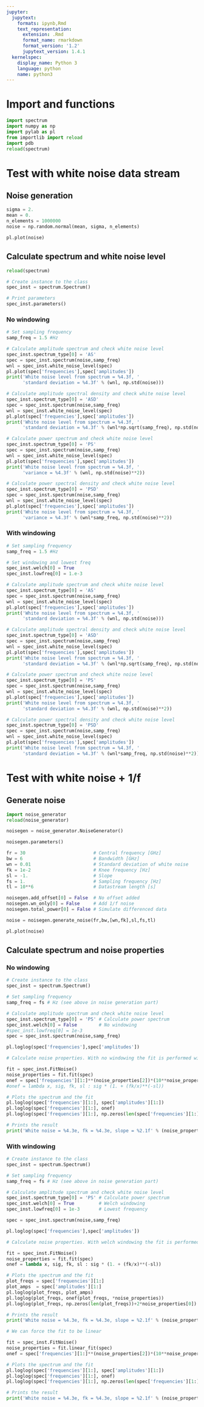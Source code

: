 ```yaml
---
jupyter:
  jupytext:
    formats: ipynb,Rmd
    text_representation:
      extension: .Rmd
      format_name: rmarkdown
      format_version: '1.2'
      jupytext_version: 1.4.1
  kernelspec:
    display_name: Python 3
    language: python
    name: python3
---
```


# Import and functions

```python
import spectrum
import numpy as np
import pylab as pl
from importlib import reload
import pdb
reload(spectrum)
```

# Test with white noise data stream


## Noise generation

```python
sigma = 2.
mean = 0.
n_elements = 1000000
noise = np.random.normal(mean, sigma, n_elements)
```

```python
pl.plot(noise)
```

## Calculate spectrum and white noise level

```python
reload(spectrum)
```

```python
# Create instance to the class
spec_inst = spectrum.Spectrum()
```

```python
# Print parameters
spec_inst.parameters()
```

### No windowing

```python
# Set sampling frequency
samp_freq = 1.5 #Hz
```

```python
# Calculate amplitude spectrum and check white noise level
spec_inst.spectrum_type[0] = 'AS'
spec = spec_inst.spectrum(noise,samp_freq)
wnl = spec_inst.white_noise_level(spec)
pl.plot(spec['frequencies'],spec['amplitudes'])
print('White noise level from spectrum = %4.3f, '
      'standard deviation = %4.3f' % (wnl, np.std(noise)))
```

```python
# Calculate amplitude spectral density and check white noise level
spec_inst.spectrum_type[0] = 'ASD'
spec = spec_inst.spectrum(noise,samp_freq)
wnl = spec_inst.white_noise_level(spec)
pl.plot(spec['frequencies'],spec['amplitudes'])
print('White noise level from spectrum = %4.3f, '
      'standard deviation = %4.3f' % (wnl*np.sqrt(samp_freq), np.std(noise)))
```

```python
# Calculate power spectrum and check white noise level
spec_inst.spectrum_type[0] = 'PS'
spec = spec_inst.spectrum(noise,samp_freq)
wnl = spec_inst.white_noise_level(spec)
pl.plot(spec['frequencies'],spec['amplitudes'])
print('White noise level from spectrum = %4.3f, '
      'variance = %4.3f' % (wnl, np.std(noise)**2))
```

```python
# Calculate power spectral density and check white noise level
spec_inst.spectrum_type[0] = 'PSD'
spec = spec_inst.spectrum(noise,samp_freq)
wnl = spec_inst.white_noise_level(spec)
pl.plot(spec['frequencies'],spec['amplitudes'])
print('White noise level from spectrum = %4.3f, '
      'variance = %4.3f' % (wnl*samp_freq, np.std(noise)**2))
```

### With windowing

```python
# Set sampling frequency
samp_freq = 1.5 #Hz

# Set windowing and lowest freq
spec_inst.welch[0] = True
spec_inst.lowfreq[0] = 1.e-3
```

```python
# Calculate amplitude spectrum and check white noise level
spec_inst.spectrum_type[0] = 'AS'
spec = spec_inst.spectrum(noise,samp_freq)
wnl = spec_inst.white_noise_level(spec)
pl.plot(spec['frequencies'],spec['amplitudes'])
print('White noise level from spectrum = %4.3f, '
      'standard deviation = %4.3f' % (wnl, np.std(noise)))
```

```python
# Calculate amplitude spectral density and check white noise level
spec_inst.spectrum_type[0] = 'ASD'
spec = spec_inst.spectrum(noise,samp_freq)
wnl = spec_inst.white_noise_level(spec)
pl.plot(spec['frequencies'],spec['amplitudes'])
print('White noise level from spectrum = %4.3f, '
      'standard deviation = %4.3f' % (wnl*np.sqrt(samp_freq), np.std(noise)))
```

```python
# Calculate power spectrum and check white noise level
spec_inst.spectrum_type[0] = 'PS'
spec = spec_inst.spectrum(noise,samp_freq)
wnl = spec_inst.white_noise_level(spec)
pl.plot(spec['frequencies'],spec['amplitudes'])
print('White noise level from spectrum = %4.3f, '
      'standard deviation = %4.3f' % (wnl, np.std(noise)**2))
```

```python
# Calculate power spectral density and check white noise level
spec_inst.spectrum_type[0] = 'PSD'
spec = spec_inst.spectrum(noise,samp_freq)
wnl = spec_inst.white_noise_level(spec)
pl.plot(spec['frequencies'],spec['amplitudes'])
print('White noise level from spectrum = %4.3f, '
      'standard deviation = %4.3f' % (wnl*samp_freq, np.std(noise)**2))
```

# Test with white noise + 1/f


## Generate noise

```python
import noise_generator
reload(noise_generator)
```

```python
noisegen = noise_generator.NoiseGenerator()
```

```python
noisegen.parameters()
```

```python
fr = 30                         # Central frequency [GHz]
bw = 6                          # Bandwidth [GHz]
wn = 0.01                       # Standard deviation of white noise
fk = 1e-2                       # Knee frequency [Hz]
sl = -1.                        # Slope
fs = 1.                         # Sampling frequency [Hz]
tl = 10**6                      # Datastream length [s]

noisegen.add_offset[0] = False  # No offset added
noisegen.wn_only[0] = False     # Add 1/f noise
noisegen.total_power[0] = False # Simulate differenced data
```

```python
noise = noisegen.generate_noise(fr,bw,[wn,fk],sl,fs,tl)
```

```python
pl.plot(noise)
```

## Calculate spectrum and noise properties


### No windowing

```python
# Create instance to the class
spec_inst = spectrum.Spectrum()

# Set sampling frequency
samp_freq = fs # Hz (see above in noise generation part)

# Calculate amplitude spectrum and check white noise level
spec_inst.spectrum_type[0] = 'PS' # Calculate power spectrum
spec_inst.welch[0] = False        # No windowing
#spec_inst.lowfreq[0] = 1e-3
spec = spec_inst.spectrum(noise,samp_freq)

pl.loglog(spec['frequencies'],spec['amplitudes'])
```

```python
# Calculate noise properties. With no windowing the fit is performed with a linear fit in log-log space of the 1/f end

fit = spec_inst.FitNoise()
noise_properties = fit.fit(spec)
onef = spec['frequencies'][1:]**(noise_properties[2])*(10**noise_properties[3])
#onef = lambda x, sig, fk, sl : sig * (1. + (fk/x)**(-sl))

# Plots the spectrum and the fit
pl.loglog(spec['frequencies'][1:], spec['amplitudes'][1:])
pl.loglog(spec['frequencies'][1:], onef)
pl.loglog(spec['frequencies'][1:], np.zeros(len(spec['frequencies'][1:]))+2*noise_properties[0])

# Prints the result
print('White noise = %4.3e, fk = %4.3e, slope = %2.1f' % (noise_properties[0], noise_properties[1], noise_properties[2]))
```

### With windowing

```python
# Create instance to the class
spec_inst = spectrum.Spectrum()

# Set sampling frequency
samp_freq = fs # Hz (see above in noise generation part)

# Calculate amplitude spectrum and check white noise level
spec_inst.spectrum_type[0] = 'PS' # Calculate power spectrum
spec_inst.welch[0] = True         # Welch windowing
spec_inst.lowfreq[0] = 1e-3       # Lowest frequency

spec = spec_inst.spectrum(noise,samp_freq)

pl.loglog(spec['frequencies'],spec['amplitudes'])
```

```python
# Calculate noise properties. With welch windowing the fit is performed with a full three parameters fit

fit = spec_inst.FitNoise()
noise_properties = fit.fit(spec)
onef = lambda x, sig, fk, sl : sig * (1. + (fk/x)**(-sl))

# Plots the spectrum and the fit
plot_freqs = spec['frequencies'][1:]
plot_amps  = spec['amplitudes'][1:]
pl.loglog(plot_freqs, plot_amps)
pl.loglog(plot_freqs, onef(plot_freqs, *noise_properties))
pl.loglog(plot_freqs, np.zeros(len(plot_freqs))+2*noise_properties[0])

# Prints the result
print('White noise = %4.3e, fk = %4.3e, slope = %2.1f' % (noise_properties[0], noise_properties[1], noise_properties[2]))
```

```python
# We can force the fit to be linear

fit = spec_inst.FitNoise()
noise_properties = fit.linear_fit(spec)
onef = spec['frequencies'][1:]**(noise_properties[2])*(10**noise_properties[3])

# Plots the spectrum and the fit
pl.loglog(spec['frequencies'][1:], spec['amplitudes'][1:])
pl.loglog(spec['frequencies'][1:], onef)
pl.loglog(spec['frequencies'][1:], np.zeros(len(spec['frequencies'][1:]))+2*noise_properties[0])

# Prints the result
print('White noise = %4.3e, fk = %4.3e, slope = %2.1f' % (noise_properties[0], noise_properties[1], noise_properties[2]))
```

```python

```
